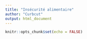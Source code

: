 ```yaml
---
title: "Insécurité alimentaire"
author: "Curbcut"
output: html_document
---
```



```r
knitr::opts_chunk$set(echo = FALSE)
```
